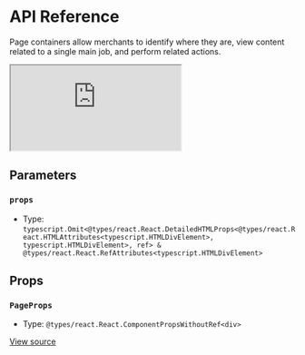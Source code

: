 # API Reference

Page containers allow merchants to identify where they are, view content related to a single main job, and perform related actions.

<iframe src="https://620e870c28c4ae003a705d42-hsfnadkgol.chromatic.com/?path=/story/components-page--play&full=1&shortcuts=false&singleStory=true" 
        style={{"width":"100%","height":600,"border":0,"borderRadius":4}}></iframe>

## Parameters

### `props`

- Type: `typescript.Omit<@types/react.React.DetailedHTMLProps<@types/react.React.HTMLAttributes<typescript.HTMLDivElement>, typescript.HTMLDivElement>, ref> & @types/react.React.RefAttributes<typescript.HTMLDivElement>`

## Props

### `PageProps`

- Type: `@types/react.React.ComponentPropsWithoutRef<div>`

[View source](https://github.com/vtex/shoreline/blob/dd097c214/packages/components/src/page/page.tsx#L17)

